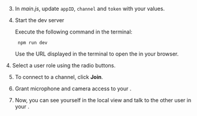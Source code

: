 <PlatformWrapper platform="web">

3.  In *main.js*, update `appID`, `channel` and `token` with your values.

2.  Start the dev server

    Execute the following command in the terminal:

    ``` terminal
     npm run dev
    ```

    Use the URL displayed in the terminal to open the <Vpl k="CLIENT"/> in your browser.

  <ProductWrapper product="interactive-live-streaming">
4. Select a user role using the radio buttons.
</ProductWrapper>

5.  To connect to a channel, click **Join**.

2.  Grant microphone and camera access to your <Vpl k="CLIENT"/>.

3.  Now, you can see yourself in the local view and talk to the other user in your <Vpl k="CLIENT"/>.
</PlatformWrapper>
